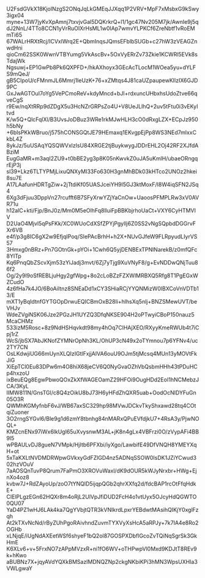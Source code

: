 U2FsdGVkX18KjolNzgS2ONqJqLkGMEqJJXqq1P2VRV+MpF7xMsbxG9kSwy3igx04
myne+13W7jyKvXpAmnj7txvjvGal5DQKrkrQ+l1/1gc47Nv205M7jk/AwnIe9j5q
dJ2NnL/4TTo8CCN1yVrRuOIXrHsML1w0IAp7wmvYLPKCf6ZreNbtf1vRoEMmTi65
67WALrHRXtRcj/ICVxlWrq2E+QbmInqsJQmsEFblbSUGb+c27hW3zVEAGZnwdHni
qioCm62SSK0WwnVTBYumg5VkAscBv+5OxVyERrZv73Zkie1KCWRl5EVk8sTdajWk
Ngsuwj+EP1GwPb8Pk6QXPFD+/hkAXhoyx3GEcAcTLocM1WOea5yu+dYLFS9mQeJ/
gB5ClpoU/cFMnmJL6Mmrj1IeUzK+76+xZMtqs4J81caUZpaupewKIlzIX6GJD9PC
GxJwAGTOuI7oYg5VePCmoReV+kdyMncd+bJl+rdxuncUHbxhsUdoZtve66qveCgS
r9Ew/nqXtRRp9dZDgX5u3HcNZrGRPsZo4U+V8UeJLIhQ+2uv5tFtu0i3vEKyItvd
K/w5Q+QlcFqlXl/B3UvsJoDBuz3WRe1rkMJwHLH3cO0dRxgLZX+ECpJz950h5bNy
+6bIsPKkWBruo/j575hCONSGQtJE79HEmaxq1EKvgpEjPp8WS3NEd7mlxxCkbL4Z
8ykJz/5uUSAqYQSQWVxlzIsU84XRGE2tjBuykwygJDDrEHL2Oj42RF2XJfdABziM
EugGaMR+m3aqI2ZU9+t0bBE2yg3p8K05nKwvkZ0uJA5uKmlH/ubaeORngqrEjP3j
sl39+Lkz6TLTYPMjLixuQNXyMI33Fo630H3gnMhBDk03kHTco2UNOz2hkei8su7E
A17LAafunHDRTgZiw+2jTtdiKf05UASJceiYH9l5GJ3ktMoxF/I8W4iqSFN2JSq4
6Xg3dFjuu3DppVn27rcufft6B7SFyXrwYZjYaCnOw+UaoosPFMPLRw3xV0AVR71u
h12alC+kti/Fjp/BnJ0z/Mm0M5eOlhFq8lluiFpBBKbjrhoUaCt+VXY6CyHTMVIV
D2UaO4Mjvl5qPsFKk/XC0WUoCdXSfZPYjPgyllj6Z0SS2vNgSQpbdDGGrvFXr6VB
e4f/p3g8IC6gX2w9EfjqIPoq/SIePAcBrhH+h2X+NUvGJfeW9FLRpyudLIyrVS57
3Hmxg0nBRz+Pn7GOtnGk+pYOi+1Cwh6Q5yjDENBExTPNlNarekB/z0mfQFc8YITp
Kq6PnqQbZScvXjm53zYiJadj3mvt/6Zj7yTjg9XuVNyF8/g+EvNDDwQNjTuu86f2
Og/2y9l9oSfREBLjuHgy2gfWpg+8o2cLoBZzFZXWlMRBXQ5Rfg8T1PgEGxWZCudO
4z6fHa7k4JO/6BoAiItnz8SNEaDd1xCY3SHiaRCjYYQNMizW0lBXCoVnVDTb13/E
mXT1yBqIdtnfGYTGOpDrwuEQICBmOxB28li+hlhsXq5nlj+BNZSMewUVT/beVHJv
WdeZVgiNSK06Jze2PGzJH1UYZQ3DfqNKSE904H2oPTwyiCBoP150nauz5McaCHMz
533izM5Rosc+8z9NdHSHqvkdt98my4hOq7ClHAjXEO/RXyyKmeRWUb4t7iCpj1rZ
WcS/jbSX7AbJKNofZYMNrOpNh3KL/OhUP3cN49x2oTYmnou7p6YFNv4/uc2TY7CN
OsLKdwjiUG66mUynXLQIzIGtlFxjjAIVA6ouU9OJm5tjMcsq4MUn13yMOVtFkJiG
XiEpTCl0Eu83DPw6m4O8hiX68jeCV6Q0NyGvaOZhVbQsbmHHh43tPDuHCp4hxzoU
ixBeuEQg8EgwPbwoQOxZkXfWAGEOamZ29HFOi9OugHDd2EoI1hNCMebzJCA/3KyL
IIMW811N/GnsTGl/c8Q4zOikU8bJ73H6yHFdZhQXR5uab+OodOcNlDYFuGn05O3R
QWMhKGMyfnbF6vJ/WB67axSC329hp98MVwJDCkvTkyShxawd28tq4COtqiZuoner
3O2rngSYGvl6/Ble9g1d6zmY8tbnhg84nMARxQPuEVfdjkU7+4RsA3y/PjwNOQL+
KMZcnENx97iWx6lkUgI65uXvysnwM3AL+jK8n4gLx4VBFrzi0O/zVypAFi4BB9l5
wPBAULvDJ8gueN7VMpk/HjItb6PFXbi/iyXgo/LawbifE49DfVNQH8YMEYXqH+ot
5xTaKXLtNVDMDRWpwGVkxyGdFZlGD4nz5ADNqSSOW0IsDK1JZiYCwud302hzVOuV
7aAOSQnTuvP8Qrum7FaPmO3XROVuWaxl/dK9dOUR5kWJyNrxbr+HWg+EjnXo4oz8
kvbw7J+RdZAyoUp/zoO7tYNQlD5ijqpQGb2qhrXXfq2d/fdcBAP1rcOtFfqHdkE+
CIElPLgzEGn62HQXr8m4oRjL2UlVpJfiDUD2FcH4o1vtUyx5OJcyHdQGWTO0QU07
YaD4PZ1wHJ6LAk4ka7QgYVbjtQTR3kVNIkrdLpxrYEBdwtMAsihQIKjY0xglFzqh
At2kTXvNcNd/rByZUhPgoRAivhndZuvmTYXVyXsHcA5aRPJy+7k7IA4e8Ro2OGHb
xLNjqE/iUgNdAXEetWSf6shyeF1bQ2ol87GOSPXDbflGcoZvTQiNqSgrSk3GkHmE
K6XLv6+v+5FrxNO7zAPpMVzxR+ni1fO6WV+oTHPwpVl0Mxd9KDJtT8REv9k+hKwo
aBUBNz7X+jqyAVdYQXkBMSazIMDNQZNp2ckgNKbiKPi3hMN3WpsUXHIa3VWLgwaY
